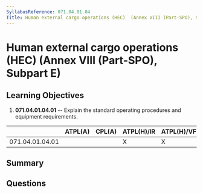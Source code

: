 ```yaml
---
SyllabusReference: 071.04.01.04
Title: Human external cargo operations (HEC)  (Annex VIII (Part-SPO), Subpart E)
---
```


# Human external cargo operations (HEC) (Annex VIII (Part-SPO), Subpart E)

## Learning Objectives

1.  **071.04.01.04.01** -- Explain the standard operating procedures and
    equipment requirements.

|                 | ATPL(A) | CPL(A) | ATPL(H)/IR | ATPL(H)/VFR | CPL(H) | IR | CBIR(A) |
| --------------- | ------- | ------ | ---------- | ----------- | ------ | -- | ------- |
| 071.04.01.04.01 |         |        | X          | X           | X      |    |         |

## Summary

## Questions
